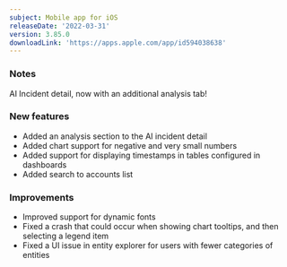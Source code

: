 ```yaml
---
subject: Mobile app for iOS
releaseDate: '2022-03-31'
version: 3.85.0
downloadLink: 'https://apps.apple.com/app/id594038638'
---
```


### Notes

AI Incident detail, now with an additional analysis tab!

### New features

* Added an analysis section to the AI incident detail
* Added chart support for negative and very small numbers
* Added support for displaying timestamps in tables configured in dashboards
* Added search to accounts list

### Improvements

* Improved support for dynamic fonts
* Fixed a crash that could occur when showing chart tooltips, and then selecting a legend item
* Fixed a UI issue in entity explorer for users with fewer categories of entities
